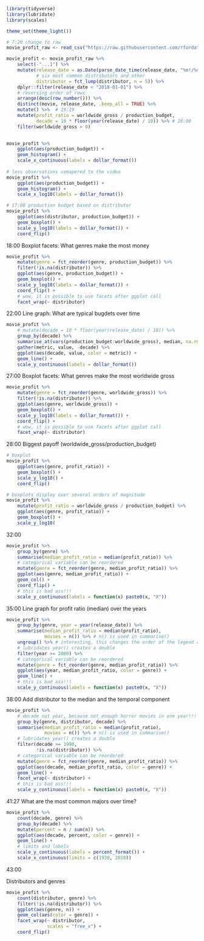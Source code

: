```r
library(tidyverse)
library(lubridate)
library(scales)

theme_set(theme_light())
```

```r
# 7:20 change to raw 
movie_profit_raw <- read_csv("https://raw.githubusercontent.com/rfordatascience/tidytuesday/master/data/2018/2018-10-23/movie_profit.csv")

movie_profit <- movie_profit_raw %>%   
    select(-"...1") %>% 
    mutate(release_date = as.Date(parse_date_time(release_date, "%m!/%d/%Y")),
           # six most common distributors and other
           distributor = fct_lump(distributor, n = 5)) %>% 
    dplyr::filter(release_date < "2018-01-01") %>% 
    # reversing order of rows
    arrange(desc(row_number())) %>% 
    distinct(movie, release_date, .keep_all = TRUE) %>% 
    mutate() %>%  # 19:19
    mutate(profit_ratio = worldwide_gross / production_budget,
           decade = 10 * floor(year(release_date) / 10)) %>% # 28:00
    filter(worldwide_gross > 0)
    
```

```r
movie_profit %>% 
    ggplot(aes(production_budget)) +
    geom_histogram() +
    scale_x_continuous(labels = dollar_format())
    
# less observations comapered to the video
movie_profit %>% 
    ggplot(aes(production_budget)) +
    geom_histogram() +
    scale_x_log10(labels = dollar_format())

# 17:00 production budget based on distributor
movie_profit %>% 
    ggplot(aes(distributor, production_budget)) +
    geom_boxplot() +
    scale_y_log10(labels = dollar_format()) +
    coord_flip()

```

18:00 Boxplot facets: What genres make the most money

```r
movie_profit %>% 
    mutate(genre = fct_reorder(genre, production_budget)) %>% 
    filter(!is.na(distributor)) %>% 
    ggplot(aes(genre, production_budget)) +
    geom_boxplot() +
    scale_y_log10(labels = dollar_format()) +
    coord_flip() +
    # wow, it is possible to use facets after ggplot call
    facet_wrap(~ distributor)
```

22:00 Line graph: What are typical bugdets over time

```r
movie_profit %>% 
    # mutate(decade = 10 * floor(year(release_date) / 10)) %>% 
    group_by(decade) %>% 
    summarise_at(vars(production_budget:worldwide_gross), median, na.rm = TRUE) %>% 
    gather(metric, value, -decade) %>% 
    ggplot(aes(decade, value, color = metric)) +
    geom_line() +
    scale_y_continuous(labels = dollar_format())
```

27:00 Boxplot facets: What genres make the most worldwide gross

```r
movie_profit %>% 
    mutate(genre = fct_reorder(genre, worldwide_gross)) %>% 
    filter(!is.na(distributor)) %>% 
    ggplot(aes(genre, worldwide_gross)) +
    geom_boxplot() +
    scale_y_log10(labels = dollar_format()) +
    coord_flip() +
    # wow, it is possible to use facets after ggplot call
    facet_wrap(~ distributor)
```

28:00 Biggest payoff (worldwide_gross/production_budget)

```r
# boxplot
movie_profit %>% 
    ggplot(aes(genre, profit_ratio)) +
    geom_boxplot() +
    scale_y_log10() +
    coord_flip()

# boxplots display over several orders of magnitude
movie_profit %>% 
    mutate(profit_ratio = worldwide_gross / production_budget) %>% 
    ggplot(aes(genre, profit_ratio)) +
    geom_boxplot() +
    scale_y_log10(
```

32:00

```r
movie_profit %>% 
    group_by(genre) %>% 
    summarise(median_profit_ratio = median(profit_ratio)) %>% 
    # categorical variable can be reordered
    mutate(genre = fct_reorder(genre, median_profit_ratio)) %>% 
    ggplot(aes(genre, median_profit_ratio)) +
    geom_col() +
    coord_flip() +
    # this is bad ass!!!
    scale_y_continuous(labels = function(x) paste0(x, "X"))
```

35:00 Line graph for profit ratio (median) over the years

```r
movie_profit %>% 
    group_by(genre, year = year(release_date)) %>% 
    summarise(median_profit_ratio = median(profit_ratio),
              movies = n()) %>% # n() is used in summarise()
    ungroup() %>% # interesting, this changes the order of the legend and thats all
    # lubridates year() creates a double
    filter(year >= 2000) %>% 
    # categorical variable can be reordered
    mutate(genre = fct_reorder(genre, median_profit_ratio)) %>% 
    ggplot(aes(year, median_profit_ratio, color = genre)) +
    geom_line() +
    # this is bad ass!!!
    scale_y_continuous(labels = function(x) paste0(x, "X"))
```

38:00 Add distributor to the median and the temporal component

```r
movie_profit %>% 
    # decade not year, because not enouph horror movies in one year!!!
    group_by(genre, distributor, decade) %>% 
    summarise(median_profit_ratio = median(profit_ratio),
              movies = n()) %>% # n() is used in summarise()
    # lubridates year() creates a double
    filter(decade >= 1990,
           !is.na(distributor)) %>% 
    # categorical variable can be reordered
    mutate(genre = fct_reorder(genre, median_profit_ratio)) %>% 
    ggplot(aes(decade, median_profit_ratio, color = genre)) +
    geom_line() +
    facet_wrap(~ distributor) + 
    # this is bad ass!!!
    scale_y_continuous(labels = function(x) paste0(x, "X"))
```

41:27 What are the most common majors over time?

```r
movie_profit %>% 
    count(decade, genre) %>% 
    group_by(decade) %>% 
    mutate(percent = n / sum(n)) %>% 
    ggplot(aes(decade, percent, color = genre)) +
    geom_line() +
    # limits and labels
    scale_y_continuous(labels = percent_format()) +
    scale_x_continuous(limits = c(1930, 2010))
```

43:00

Distributors and genres

```r
movie_profit %>% 
    count(distributor, genre) %>% 
    filter(!is.na(distributor)) %>% 
    ggplot(aes(genre, n)) +
    geom_col(aes(color = genre)) +
    facet_wrap(~ distributor,
               scales = "free_x") +
    coord_flip()
```


